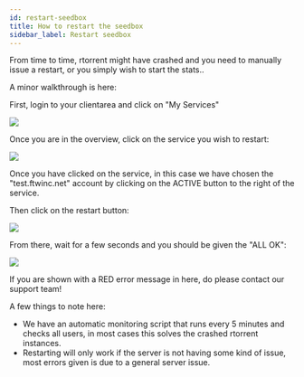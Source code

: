 ```yaml
---
id: restart-seedbox
title: How to restart the seedbox
sidebar_label: Restart seedbox
---
```


From time to time, rtorrent might have crashed and you need to manually issue a restart, or you simply wish to start the stats..

A minor walkthrough is here:

First, login to your clientarea and click on "My Services"

![](http://i.imgur.com/yTd3ot3.png)

Once you are in the overview, click on the service you wish to restart:

![](http://i.imgur.com/15g2u0c.png)

Once you have clicked on the service, in this case we have chosen the "test.ftwinc.net" account by clicking on the ACTIVE button to the right of the service.

Then click on the restart button:

![](http://i.imgur.com/53U4aDt.png)

From there, wait for a few seconds and you should be given the "ALL OK":

![](http://i.imgur.com/npx4M30.png)

If you are shown with a RED error message in here, do please contact our support team!

A few things to note here:

- We have an automatic monitoring script that runs every 5 minutes and checks all users, in most cases this solves the crashed rtorrent instances.
- Restarting will only work if the server is not having some kind of issue, most errors given is due to a general server issue.
